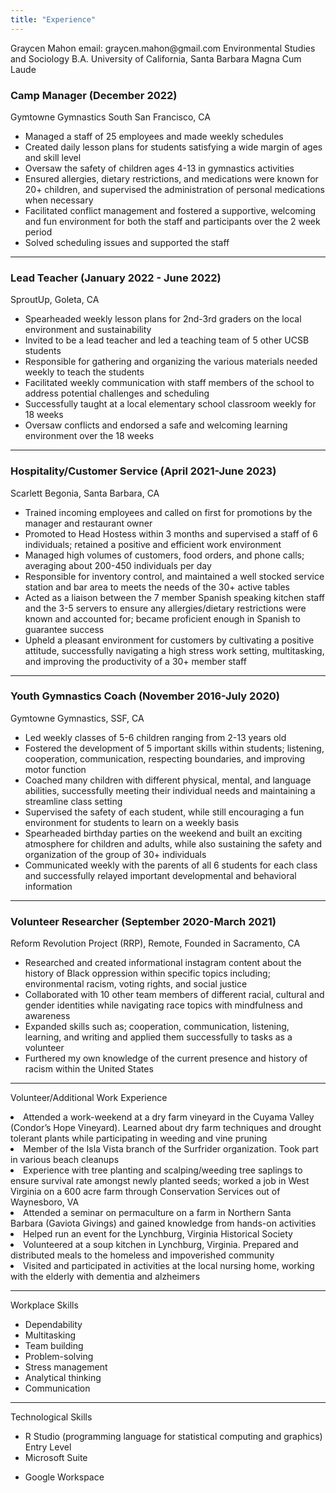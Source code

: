 ```yaml
---
title: "Experience"
---
```


Graycen Mahon
email: graycen.mahon@gmail.com
Environmental Studies and Sociology B.A.
University of California, Santa Barbara
Magna Cum Laude

<body>

<h3>Camp Manager (December 2022)</h3>

Gymtowne Gymnastics South San Francisco, CA

<ul>

<li>Managed a staff of 25 employees and made weekly schedules</li>

<li>Created daily lesson plans for students satisfying a wide margin of ages and skill level</li>

<li>Oversaw the safety of children ages 4-13 in gymnastics activities</li>

<li>Ensured allergies, dietary restrictions, and medications were known for 20+ children, and supervised the administration of personal medications when necessary</li>

<li>Facilitated conflict management and fostered a supportive, welcoming and fun environment for both the staff and participants over the 2 week period</li>

<li>Solved scheduling issues and supported the staff</li>

</ul>

</body>

------------------------------------------------------------------------

<body>

<h3>Lead Teacher (January 2022 - June 2022)</h3>

SproutUp, Goleta, CA

<ul>

<li>Spearheaded weekly lesson plans for 2nd-3rd graders on the local environment and sustainability</li>

<li>Invited to be a lead teacher and led a teaching team of 5 other UCSB students</li>

<li>Responsible for gathering and organizing the various materials needed weekly to teach the students</li>

<li>Facilitated weekly communication with staff members of the school to address potential challenges and scheduling</li>

<li>Successfully taught at a local elementary school classroom weekly for 18 weeks</li>

<li>Oversaw conflicts and endorsed a safe and welcoming learning environment over the 18 weeks</li>

</ul>

</body>

------------------------------------------------------------------------

<body>

<h3>Hospitality/Customer Service (April 2021-June 2023)</h3>

Scarlett Begonia, Santa Barbara, CA

<ul>

<li>Trained incoming employees and called on first for promotions by the manager and restaurant owner</li>

<li>Promoted to Head Hostess within 3 months and supervised a staff of 6 individuals; retained a positive and efficient work environment</li>

<li>Managed high volumes of customers, food orders, and phone calls; averaging about 200-450 individuals per day</li>

<li>Responsible for inventory control, and maintained a well stocked service station and bar area to meets the needs of the 30+ active tables</li>

<li>Acted as a liaison between the 7 member Spanish speaking kitchen staff and the 3-5 servers to ensure any allergies/dietary restrictions were known and accounted for; became proficient enough in Spanish to guarantee success</li>

<li>Upheld a pleasant environment for customers by cultivating a positive attitude, successfully navigating a high stress work setting, multitasking, and improving the productivity of a 30+ member staff</li>

</ul>

</body>

------------------------------------------------------------------------

<body>

<h3>Youth Gymnastics Coach (November 2016-July 2020)</h3>

Gymtowne Gymnastics, SSF, CA

<ul>

<li>Led weekly classes of 5-6 children ranging from 2-13 years old</li>

<li>Fostered the development of 5 important skills within students; listening, cooperation, communication, respecting boundaries, and improving motor function</li>

<li>Coached many children with different physical, mental, and language abilities, successfully meeting their individual needs and maintaining a streamline class setting</li>

<li>Supervised the safety of each student, while still encouraging a fun environment for students to learn on a weekly basis</li>

<li>Spearheaded birthday parties on the weekend and built an exciting atmosphere for children and adults, while also sustaining the safety and organization of the group of 30+ individuals</li>

<li>Communicated weekly with the parents of all 6 students for each class and successfully relayed important developmental and behavioral information</li>

</ul>

</body>

------------------------------------------------------------------------

<body>

<h3>Volunteer Researcher (September 2020-March 2021)</h3>

Reform Revolution Project (RRP), Remote, Founded in Sacramento, CA

<ul>

<li>Researched and created informational instagram content about the history of Black oppression within specific topics including; environmental racism, voting rights, and social justice</li>

<li>Collaborated with 10 other team members of different racial, cultural and gender identities while navigating race topics with mindfulness and awareness</li>

<li>Expanded skills such as; cooperation, communication, listening, learning, and writing and applied them successfully to tasks as a volunteer</li>

<li>Furthered my own knowledge of the current presence and history of racism within the United States</li>

</ul>

</body>

---------------

Volunteer/Additional Work Experience

<li>Attended a work-weekend at a dry farm vineyard in the Cuyama Valley (Condor's Hope Vineyard). Learned about dry farm techniques and drought tolerant plants while participating in weeding and vine pruning</li>

<li>Member of the Isla Vista branch of the Surfrider organization. Took part in various beach cleanups</li>

<li>Experience with tree planting and scalping/weeding tree saplings to ensure survival rate amongst newly planted seeds; worked a job in West Virginia on a 600 acre farm through Conservation Services out of Waynesboro, VA</li>

<li>Attended a seminar on permaculture on a farm in Northern Santa Barbara (Gaviota Givings) and gained knowledge from hands-on activities</li>

<li>Helped run an event for the Lynchburg, Virginia Historical Society</li>

<li>Volunteered at a soup kitchen in Lynchburg, Virginia. Prepared and distributed meals to the homeless and impoverished community</li>

<li>Visited and participated in activities at the local nursing home, working with the elderly with dementia and alzheimers</li>


------------------------------------------------------------------------

Workplace Skills

<ul>

<li>Dependability</li>

<li>Multitasking</li>

<li>Team building</li>

<li>Problem-solving</li>

<li>Stress management</li>

<li>Analytical thinking</li>

<li>Communication</li>

</ul>

</body>

------------------------------------------------------------------------

Technological Skills

<ul>

<li>R Studio (programming language for statistical computing and graphics) Entry Level</li>

<li>Microsoft Suite</li>

<li>

Google Workspace

</ul>

</body>


